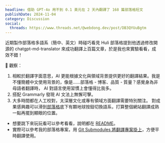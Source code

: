 ```yaml
---
headline: 借助 GPT-4o 用不到 0.1 美元在 2 天內翻譯了 168 篇部落格短文
publishDate: 2024-11-04
category: Discussion
social:
  threads: https://www.threads.net/@webdong.dev/post/DB3QYUuBgtm
---
```


近期製作部落格多語系（簡中、英文）時碰巧看見 Huli 部落格提到他透過修改開源的 chatgpt-md-translator 來成功翻譯上百篇文章，於是我也來實驗看看，成效不錯！

👀 觀察：

1. 相較於翻譯字面意思，AI 更能根據文化與領域背景提供更好的翻譯結果。我是不懂簡體中文使用背景的，像是……部落格 - 博客、品質 - 質量？感覺身為非母語者翻譯時， AI 對語言使用習慣上會懂得比我多。
2. 搭配 Grammarly 發現 AI 文法上無懈可擊。
3. 大多時間都在人工校對，太深層文化或專有領域方面翻譯需要特別關注。
   對成果感興趣可以滑到[部落格](https://www.webdong.dev/en/shortpost/)底下有顆地球按鈕切換語系，打算整個網站翻譯成熟一點再擺到顯眼的位置。

- 想要跳下來玩玩看可以參考看看，說明都在 [README](https://github.com/riceball-tw/gpt-markdown-translator)。
- 實際可以參考我的部落格專案，用 [Git Submodules 將翻譯專案掛上](https://github.com/riceball-tw/web-dong-blog/pull/133)，方便平時翻譯使用。

